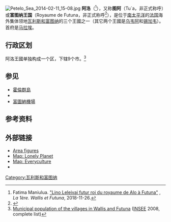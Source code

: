 {{Infobox settlement
|name          = 阿洛
|other_name             = 
|native_name            = Alo
|settlement_type        = 王國
|image_skyline          = 
|imagesize              = 
|image_caption          = 
|image_flag             = Flag of Alo.svg
|flag_size              = 150px
|flag_alt               = 
|image_seal             = 
|image_shield           = 
|shield_alt             = 
|image_map              = WF -Hoorn.png
|map_caption            = 阿洛和[[锡加韦|锡加韦]]在[[霍伦群岛|霍伦群岛]]的位置 
|pushpin_map            = 
|pushpin_label_position =
|pushpin_map_caption    =
|pushpin_mapsize=300
|coordinates_display    = title
|coordinates_region     = WF
|subdivision_type       = 国家
|subdivision_name       = {{flag|France}}
|subdivision_type1      = 地区
|subdivision_name1      = {{flag|Wallis and Futuna|local}}
|subdivision_type2      = 岛屿
|subdivision_name2      = [[富图纳岛_(瓦利斯和富图纳)|富图纳岛]]及[[阿洛菲岛|阿洛菲岛]]
|subdivision_type3      = 首府
|subdivision_name3      = [[马拉埃|马拉埃]]
|subdivision_type4      = 
|subdivision_name4      =
|leader_title           = 国王
|leader_name            ={{link-oc|Lino Leleivai}}
|established_title      = 
|established_date       = 
|area_total_km2           = 53
|population_as_of               = 2008
|population_footnotes           =
|population_total               = 2993
|population_density_km2         = 47
|timezone               = [[UTC+12:00|UTC+12]]
|utc_offset             =
|latd=14|latm=18|lats=33.77|latNS=S
|longd=178 |longm=7|longs=24.78|longEW=W
|elevation_footnotes    = 
|elevation_m     = 
|blank_name_sec1        = 区
|blank_info_sec1        = 1
|blank1_name_sec1       = 市
|blank1_info_sec1       = 9
|elevation_ft           =
|website                = 
|footnotes              = 
}}

[[File:Petelo_Sea_2014-02-11_15-08.jpg|thumb]]
'''阿洛'''（{{lang-fr|Alo}}<ref>Fatima Maniulua. [https://la1ere.francetvinfo.fr/wallisfutuna/lino-leleivai-futur-roi-du-royaume-alo-futuna-655015.html "Lino Leleivai futur roi du royaume de Alo à Futuna"] {{Wayback|url=https://la1ere.francetvinfo.fr/wallisfutuna/lino-leleivai-futur-roi-du-royaume-alo-futuna-655015.html |date=20190221165632 }}, ''La 1ère. Wallis et Futuna'', 2018-11-26.</ref>），又称'''图阿'''（Tu`a，非正式称呼）或'''富图纳王国'''（Royaume de Futuna，非正式称呼<ref name=pm>{{cite news
 |title      = New King Crowned In Futuna
 |url        = http://webcache.googleusercontent.com/search?q=cache:60Fymekm-KoJ:www.pacificmagazine.net/news/2008/11/07/new-king-crowned-in-futuna+king+of+Alo+new+futuna&hl=en&ct=clnk&cd=1&gl=us
 |work       = Oceania Flash
 |publisher  = Pacific Magazine (cache)
 |date       = 2008-11-07
 |accessdate = 2009-01-03
}}{{Dead link|date=2018年11月 |bot=InternetArchiveBot |fix-attempted=yes }}</ref>），是位于[[南太平洋|南太平洋]]的[[法国|法国]]海外集体领地[[瓦利斯和富图纳|瓦利斯和富图纳]]的三个王國之一（其它两个王國是[[乌韦阿|乌韦阿]]和[[锡加韦|锡加韦]]）。首府是[[马拉埃|马拉埃]]。

==行政区划==
阿洛王國单独构成一个区，下辖9个市。<ref>[http://www.insee.fr/fr/themes/detail.asp?ref_id=poplegalescom&page=recensement/poplegalescom/popvillwallisetfutuna.htm Municipal population of the villages in Wallis and Futuna] {{Wayback|url=http://www.insee.fr/fr/themes/detail.asp?ref_id=poplegalescom&page=recensement%2Fpoplegalescom%2Fpopvillwallisetfutuna.htm |date=20130927161840 }} ([[INSEE|INSEE]] 2008, complete list)</ref>
==参见==
*[[霍倫群島|霍倫群島]]
*{{link-en|阿洛国王列表|List of kings of Alo}}
*[[富圖納機場|富圖納機場]]

==参考资料==
{{reflist}}

==外部链接==
{{commons category|Chiefdoms and districts of Wallis and Futuna}}
*[http://bevoelkerungsstatistik.de/wg.php?x=&men=gadm&lng=de&dat=32&geo=-233&srt=npan&col=aohdq Area figures] {{Wayback|url=http://bevoelkerungsstatistik.de/wg.php?x=&men=gadm&lng=de&dat=32&geo=-233&srt=npan&col=aohdq |date=20070930182555 }}
*[http://www.lonelyplanet.com/mapshells/pacific/wallis_and_futuna/wallis_and_futuna.htm Map: Lonely Planet] {{Wayback|url=http://www.lonelyplanet.com/mapshells/pacific/wallis_and_futuna/wallis_and_futuna.htm |date=20081010145036 }}
*[http://www.everyculture.com/To-Z/Wallis-and-Futuna.html Map: Everyculture] {{Wayback|url=http://www.everyculture.com/To-Z/Wallis-and-Futuna.html |date=20210417044741 }}
*{{FOTW|id=wf-a|title=Flag of Alo}}
{{WallisFutuna-geo-stub}}
[[Category:瓦利斯和富图纳|Category:瓦利斯和富图纳]]